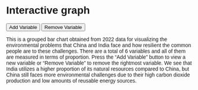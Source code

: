 # Interactive graph

<style>
  * {
    font-family: sans-serif;
  }
</style> 

<div id="plot">
</div>
<p></p>
<button type="button" onclick="add()">Add Variable</button>
<button type="button" onclick="remove()">Remove Variable</button>
<p>This is a grouped bar chart obtained from 2022 data for visualizing the environmental problems that China and India face and how resilient the common people are to these challenges. There are a total of 6 variables and all of them are measured in terms of proportion. Press the "Add Variable" button to view a new variable or "Remove Variable" to remove the rightmost variable. We see that India utilizes a higher proportion of its natural resources compared to China, but China still faces more environmental challenges due to their high carbon dioxide production and low amounts of reusable energy sources. </p>

<script src="https://cdn.jsdelivr.net/npm/d3@7"></script>
<script src="scripts/myscript.js"></script>
